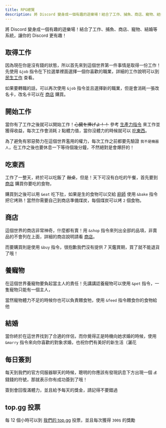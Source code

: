```yaml
---
title: RPG總覽
description: 將 Discord 變身成一個有趣的遊樂場！結合了工作、捕魚、商店、寵物、結婚等系統，讓你的 Discord 更有趣！
---
```



將 Discord 變身成一個有趣的遊樂場！結合了工作、捕魚、商店、寵物、結婚等系統，讓你的 Discord 更有趣！

<Adsense/>

## 取得工作

因為現在你是沒有錢的狀態，所以首先來到這個世界第一件事情是取得一份工作！先使用 `&job` 指令在下拉選單裡面選擇一個你喜歡的職業，詳細的工作說明可以到 [民生工作](./jobs) 查看。

如果要轉職的話，可以再次使用 `&job` 指令並且選擇新的職業，但是會消耗一張改名卡，改名卡可以在 [商店](#商店) 購買。

## 開始工作

當你有了工作之後就可以開始工作！~~心臓を捧げよ！！~~ 參考 [生產力指令](/docs/rpg/jobs#生產力) 來工作並獲得收益，每次工作會消耗 `2` 點體力值，當你沒體力的時候就可以 [吃東西](#吃東西)。

為了避免有邪惡勢力在這個世界濫用的權力，每次工作之前都要先驗證 `我不是機器人`，在工作之後也要休息一下等待個幾分鐘，不然絕對是會爆肝的！

## 吃東西

工作了一整天，終於可以吃飯了 ~~敲桌~~，但是！天下可沒有白吃的午餐，首先要到 [商店](#商店) 購買你要吃的食物，

購買到之後可以用 `&eat` 吃下肚，如果是生的食物可以交給 [廚師](/docs/rpg/jobs#加工) 使用 `&bake` 指令把它烤熟！當然你需要自己到商店準備煤炭，每個煤炭可以烤 `2` 個食物。

## 商店

這個世界的商店非常神奇，什麼都有賣！用 `&shop` 指令來列出全部的品項，非賣品的不會列在上面，詳細的商店說明請看 [商店](/docs/rpg/shop/)。

<Adsense/>

而要購買則是使用 `&buy` 指令，很抱歉我們沒有提供 7 天鑑賞期，買了就不能退貨了哦！

## 養寵物

在這個世界養寵物要負起當主人的責任！先講講認養寵物可以使用 `&pet` 指令，一隻寵物只能有一個主人，

當然寵物體力不足的時候你也可以負責餵食牠，使用 `&feed` 指令餵食你的食物給他

## 結婚

當你終於在這世界找到了合適的伴侶，而你覺得正是時機向她求婚的時候，使用 `&marry` 指令來向你喜歡的對象求婚，也祝你們有美好的新生活（灑花

## 每日簽到

每天到我們的官方伺服器聊天的時候，聰明的你應該有發現訊息下方出現一個 `💰` 錢錢的符號，那就表示你有成功簽到了哦！

簽到會回復滿體力，並且給予每天的獎金，請記得不要錯過

## top.gg 投票

每 12 個小時可以到 [我們的 top.gg](https://yeecord.com/topgg) 投票，並且每次獲得 `300$` 的獎勵

<Adsense/>

